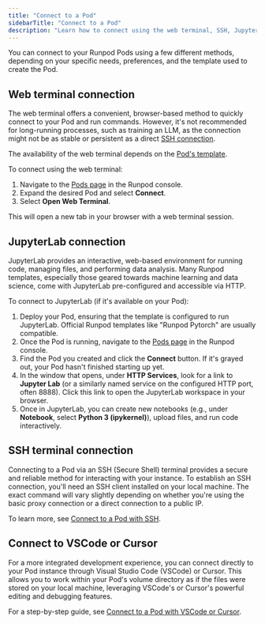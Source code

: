 ```yaml
---
title: "Connect to a Pod"
sidebarTitle: "Connect to a Pod"
description: "Learn how to connect using the web terminal, SSH, JupyterLab, or VSCode."
---
```


You can connect to your Runpod Pods using a few different methods, depending on your specific needs, preferences, and the template used to create the Pod.

## Web terminal connection

The web terminal offers a convenient, browser-based method to quickly connect to your Pod and run commands. However, it's not recommended for long-running processes, such as training an LLM, as the connection might not be as stable or persistent as a direct [SSH connection](#ssh-terminal-connection).

The availability of the web terminal depends on the [Pod's template](/pods/templates/overview).

To connect using the web terminal:

1.  Navigate to the [Pods page](https://console.runpod.io/pods) in the Runpod console.
2.  Expand the desired Pod and select **Connect**.
3.  Select **Open Web Terminal**.

This will open a new tab in your browser with a web terminal session.

## JupyterLab connection

JupyterLab provides an interactive, web-based environment for running code, managing files, and performing data analysis. Many Runpod templates, especially those geared towards machine learning and data science, come with JupyterLab pre-configured and accessible via HTTP.

To connect to JupyterLab (if it's available on your Pod):

1.  Deploy your Pod, ensuring that the template is configured to run JupyterLab. Official Runpod templates like "Runpod Pytorch" are usually compatible.
2.  Once the Pod is running, navigate to the [Pods page](https://console.runpod.io/pods) in the Runpod console.
3.  Find the Pod you created and click the **Connect** button. If it's grayed out, your Pod hasn't finished starting up yet.
4.  In the window that opens, under **HTTP Services**, look for a link to **Jupyter Lab** (or a similarly named service on the configured HTTP port, often 8888). Click this link to open the JupyterLab workspace in your browser.
5.  Once in JupyterLab, you can create new notebooks (e.g., under **Notebook**, select **Python 3 (ipykernel)**), upload files, and run code interactively.

## SSH terminal connection

Connecting to a Pod via an SSH (Secure Shell) terminal provides a secure and reliable method for interacting with your instance. To establish an SSH connection, you'll need an SSH client installed on your local machine. The exact command will vary slightly depending on whether you're using the basic proxy connection or a direct connection to a public IP.

To learn more, see [Connect to a Pod with SSH](/pods/configuration/use-ssh).

## Connect to VSCode or Cursor

For a more integrated development experience, you can connect directly to your Pod instance through Visual Studio Code (VSCode) or Cursor. This allows you to work within your Pod's volume directory as if the files were stored on your local machine, leveraging VSCode's or Cursor's powerful editing and debugging features.

For a step-by-step guide, see [Connect to a Pod with VSCode or Cursor](/pods/configuration/connect-to-ide).